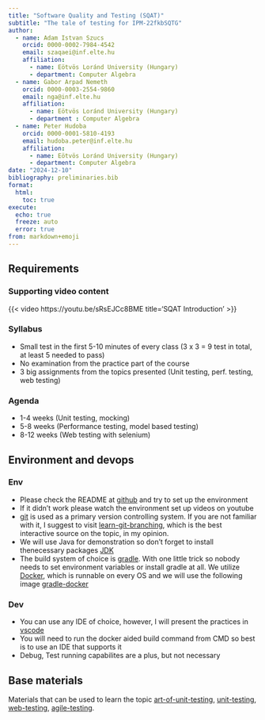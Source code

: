 ```yaml
---
title: "Software Quality and Testing (SQAT)"
subtitle: "The tale of testing for IPM-22fkbSQTG"
author:
  - name: Adam Istvan Szucs
    orcid: 0000-0002-7984-4542
    email: szaqaei@inf.elte.hu
    affiliation: 
      - name: Eötvös Loránd University (Hungary)
      - department: Computer Algebra
  - name: Gabor Arpad Nemeth
    orcid: 0000-0003-2554-9860
    email: nga@inf.elte.hu
    affiliation:
      - name: Eötvös Loránd University (Hungary)
      - department : Computer Algebra
  - name: Peter Hudoba
    orcid: 0000-0001-5810-4193
    email: hudoba.peter@inf.elte.hu
    affiliation:
      - name: Eötvös Loránd University (Hungary)
      - department: Computer Algebra
date: "2024-12-10"
bibliography: preliminaries.bib
format:
  html:
    toc: true
execute:
  echo: true
  freeze: auto
  error: true
from: markdown+emoji
---
```


## Requirements

### Supporting video content
{{< video https://youtu.be/sRsEJCc8BME 
    title='SQAT Introduction' 
>}}

### Syllabus
* Small test in the first 5-10 minutes of every class (3 x 3 = 9 test in total, at least 5 needed to pass)
* No examination from the practice part of the course
* 3 big assignments from the topics presented (Unit testing, perf. testing, web testing)

### Agenda
* 1-4 weeks (Unit testing, mocking)
* 5-8 weeks (Performance testing, model based testing)
* 8-12 weeks (Web testing with selenium)


## Environment and devops

### Env
* Please check the README at [github](https://github.com/JacksonFurrier/SQAT) and try to set up the environment
* If it didn't work please watch the environment set up videos on youtube
* [git](https://git-scm.com/) is used as a primary version controlling system. If you are not familiar with it, I suggest to visit [learn-git-branching](https://learngitbranching.js.org/), which is the best interactive source on the topic, in my opinion.
* We will use Java for demonstration so don't forget to install thenecessary packages [JDK](https://www.oracle.com/java/technologies/downloads/)
* The build system of choice is [gradle](https://docs.gradle.org/current/userguide/userguide.html). With one little trick so nobody needs to set environment variables or install gradle at all. We utilize [Docker](https://www.docker.com/), which is runnable on every OS and we will use the following image [gradle-docker](https://hub.docker.com/_/gradle)


### Dev

* You can use any IDE of choice, however, I will present the practices in [vscode](https://code.visualstudio.com/)
* You will need to run the docker aided build command from CMD so best is to use an IDE that supports it
* Debug, Test running capabilites are a plus, but not necessary


## Base materials

Materials that can be used to learn the topic [art-of-unit-testing](https://www.artofunittesting.com/), [unit-testing](https://www.manning.com/books/unit-testing), [web-testing](https://www.amazon.com/Selenium-Testing-Cookbook-Gundecha-Unmesh/dp/1849515743), [agile-testing](https://www.amazon.com/Agile-Testing-Practical-Guide-Testers/dp/0321534468).